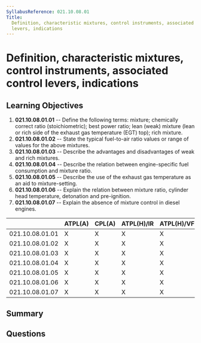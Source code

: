 ```yaml
---
SyllabusReference: 021.10.08.01
Title:
  Definition, characteristic mixtures, control instruments, associated control
  levers, indications
---
```


# Definition, characteristic mixtures, control instruments, associated control levers, indications

## Learning Objectives

1. **021.10.08.01.01** -- Define the following terms: mixture; chemically correct
   ratio (stoichiometric); best power ratio; lean (weak) mixture (lean or rich
   side of the exhaust gas temperature (EGT) top); rich mixture.
2. **021.10.08.01.02** -- State the typical fuel-to-air ratio values or range of
   values for the above mixtures.
3. **021.10.08.01.03** -- Describe the advantages and disadvantages of weak and
   rich mixtures.
4. **021.10.08.01.04** -- Describe the relation between engine-specific fuel
   consumption and mixture ratio.
5. **021.10.08.01.05** -- Describe the use of the exhaust gas temperature as an
   aid to mixture-setting.
6. **021.10.08.01.06** -- Explain the relation between mixture ratio, cylinder
   head temperature, detonation and pre-ignition.
7. **021.10.08.01.07** -- Explain the absence of mixture control in diesel
   engines.

|                 | ATPL(A) | CPL(A) | ATPL(H)/IR | ATPL(H)/VFR | CPL(H) | IR  | CBIR(A) |
| --------------- | ------- | ------ | ---------- | ----------- | ------ | --- | ------- |
| 021.10.08.01.01 | X       | X      | X          | X           | X      |     |         |
| 021.10.08.01.02 | X       | X      | X          | X           | X      |     |         |
| 021.10.08.01.03 | X       | X      | X          | X           | X      |     |         |
| 021.10.08.01.04 | X       | X      | X          | X           | X      |     |         |
| 021.10.08.01.05 | X       | X      | X          | X           | X      |     |         |
| 021.10.08.01.06 | X       | X      | X          | X           | X      |     |         |
| 021.10.08.01.07 | X       | X      | X          | X           | X      |     |         |

## Summary

## Questions
